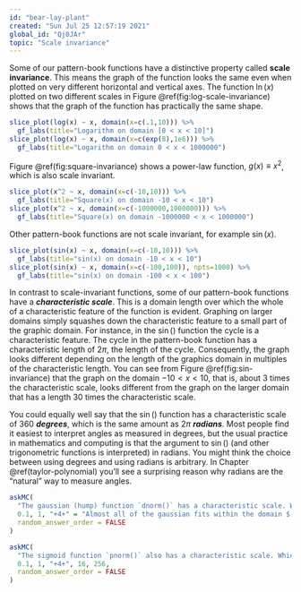 ```yaml
---
id: "bear-lay-plant"
created: "Sun Jul 25 12:57:19 2021"
global_id: "Qj0JAr"
topic: "Scale invariance"
---
```


Some of our pattern-book functions have a distinctive property called **scale invariance**. This means the graph of the function looks the same even when plotted on very different horizontal and vertical axes. The function $\ln(x)$ plotted on two different scales in Figure \@ref(fig:log-scale-invariance) shows that the graph of the function has practically the same shape. 

```r
slice_plot(log(x) ~ x, domain(x=c(.1,10))) %>%
  gf_labs(title="Logarithm on domain [0 < x < 10]")
slice_plot(log(x) ~ x, domain(x=c(exp(8),1e6))) %>%
  gf_labs(title="Logarithm on domain 0 < x < 1000000")
```

Figure \@ref(fig:square-invariance) shows a power-law function, $g(x) \equiv x^2$, which is also scale invariant.

```r
slice_plot(x^2 ~ x, domain(x=c(-10,10))) %>%
  gf_labs(title="Square(x) on domain -10 < x < 10")
slice_plot(x^2 ~ x, domain(x=c(-1000000,1000000))) %>%
  gf_labs(title="Square(x) on domain -1000000 < x < 1000000")
```

Other pattern-book functions are not scale invariant, for example $\sin(x)$.

```r
slice_plot(sin(x) ~ x, domain(x=c(-10,10))) %>%
  gf_labs(title="sin(x) on domain -10 < x < 10")
slice_plot(sin(x) ~ x, domain(x=c(-100,100)), npts=1000) %>%
  gf_labs(title="sin(x) on domain -100 < x < 100")
```

In contrast to scale-invariant functions, some of our pattern-book functions have a ***characteristic scale***. This is a domain length over which the whole of a characteristic feature of the function is evident. Graphing on larger domains simply squashes down the characteristic feature to a small part of the graphic domain. For instance, in the $\sin()$ function the cycle is a characteristic feature. The cycle in the pattern-book function has a characteristic length of $2 \pi$, the length of the cycle. Consequently, the graph looks different depending on the length of the graphics domain in multiples of the characteristic length. You can see from Figure \@ref(fig:sin-invariance) that the graph on the domain $-10 < x < 10$, that is, about 3 times the characteristic scale, looks different from the graph on the larger domain that has a length 30 times the characteristic scale.

You could equally well say that the $\sin()$ function has a characteristic scale of 360 ***degrees***, which is the same amount as $2 \pi$ ***radians***. Most people find it easiest to interpret angles as measured in degrees, but the usual practice in mathematics and computing is that the argument to $\sin()$ (and other trigonometric functions is interpreted) in radians. You might think the choice between using degrees and using radians is arbitrary. In Chapter \@ref(taylor-polynomial) you'll see a surprising reason why radians are the "natural" way to measure angles.

```r
askMC(
  "The gaussian (hump) function `dnorm()` has a characteristic scale. Which of these is a domain length that can encompass the characteristic shape of the gaussian?",
  0.1, 1, "+4+" = "Almost all of the gaussian fits within the domain $-2 < x < 4$, having length 4.", 16, 256,
  random_answer_order = FALSE
)
```

```r
askMC(
  "The sigmoid function `pnorm()` also has a characteristic scale. Which of these is a domain length that can encompass the characteristic shape of the sigmoid?",
  0.1, 1, "+4+", 16, 256,
  random_answer_order = FALSE
)
```
